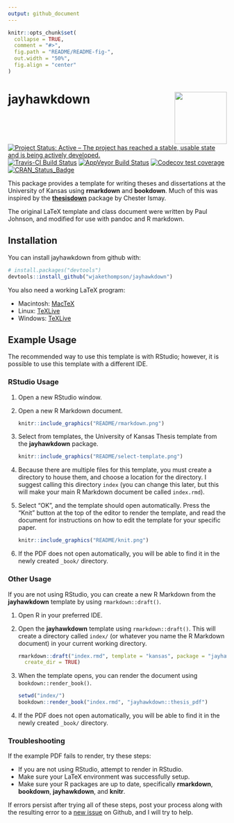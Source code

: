 ```yaml
---
output: github_document
---
```


<!-- README.md is generated from README.Rmd. Please edit that file -->

```r
knitr::opts_chunk$set(
  collapse = TRUE,
  comment = "#>",
  fig.path = "README/README-fig-",
  out.width = "50%",
  fig.align = "center"
)
```

# jayhawkdown <img src="man/figures/jayhawkdown-large.png" align="right" width="120" />

<!-- badges: start -->
[![Project Status: Active – The project has reached a stable, usable state and is being actively developed.](http://www.repostatus.org/badges/latest/active.svg)](http://www.repostatus.org/#active)
[![Travis-CI Build Status](https://travis-ci.org/wjakethompson/jayhawkdown.svg?branch=master)](https://travis-ci.org/wjakethompson/jayhawkdown)
[![AppVeyor Build Status](https://ci.appveyor.com/api/projects/status/github/wjakethompson/jayhawkdown?branch=master&svg=true)](https://ci.appveyor.com/project/wjakethompson/jayhawkdown)
[![Codecov test coverage](https://codecov.io/gh/wjakethompson/jayhawkdown/branch/master/graph/badge.svg)](https://codecov.io/gh/wjakethompson/jayhawkdown?branch=master)
[![CRAN_Status_Badge](http://www.r-pkg.org/badges/version/jayhawkdown)](https://cran.r-project.org/package=jayhawkdown)
<!-- badges: end -->

This package provides a template for writing theses and dissertations at the University of Kansas using **rmarkdown** and **bookdown**. Much of this was inspired by the [**thesisdown**](https://github.com/ismayc/thesisdown) package by Chester Ismay.

The original LaTeX template and class document were written by Paul Johnson, and modified for use with pandoc and R markdown.

## Installation

You can install jayhawkdown from github with:

```r
# install.packages("devtools")
devtools::install_github("wjakethompson/jayhawkdown")
```

You also need a working LaTeX program:

* Macintosh: [MacTeX](https://tug.org/mactex/mactex-download.html)
* Linux: [TeXLive](https://www.tug.org/texlive/acquire-netinstall.html)
* Windows: [TeXLive](https://www.tug.org/texlive/windows.html)

## Example Usage

The recommended way to use this template is with RStudio; however, it is possible to use this template with a different IDE.

### RStudio Usage

1. Open a new RStudio window.
2. Open a new R Markdown document.

    ```r
    knitr::include_graphics("README/rmarkdown.png")
    ```

3. Select from templates, the University of Kansas Thesis template from the **jayhawkdown** package.

    ```r
    knitr::include_graphics("README/select-template.png")
    ```

4. Because there are multiple files for this template, you must create a directory to house them, and choose a location for the directory. I suggest calling this directory `index` (you can change this later, but this will make your main R Markdown document be called `index.rmd`).
5. Select "OK", and the template should open automatically. Press the "Knit" button at the top of the editor to render the template, and read the document for instructions on how to edit the template for your specific paper.

    ```r
    knitr::include_graphics("README/knit.png")
    ```

6. If the PDF does not open automatically, you will be able to find it in the newly created `_book/` directory.

### Other Usage

If you are not using RStudio, you can create a new R Markdown from the **jayhawkdown** template by using `rmarkdown::draft()`.

1. Open R in your preferred IDE.
2. Open the **jayhawkdown** template using `rmarkdown::draft()`. This will create a directory called `index/` (or whatever you name the R Markdown document) in your current working directory.

    ```r
    rmarkdown::draft("index.rmd", template = "kansas", package = "jayhawkdown",
      create_dir = TRUE)
    ```

3. When the template opens, you can render the document using `bookdown::render_book()`.

    ```r
    setwd("index/")
    bookdown::render_book("index.rmd", "jayhawkdown::thesis_pdf")
    ```

4. If the PDF does not open automatically, you will be able to find it in the newly created `_book/` directory.

### Troubleshooting

If the example PDF fails to render, try these steps:

* If you are not using RStudio, attempt to render in RStudio.
* Make sure your LaTeX environment was successfully setup.
* Make sure your R packages are up to date, specifically **rmarkdown**, **bookdown**, **jayhawkdown**, and **knitr**.

If errors persist after trying all of these steps, post your process along with the resulting error to a [new issue](https://github.com/wjakethompson/jayhawkdown/issues) on Github, and I will try to help.
